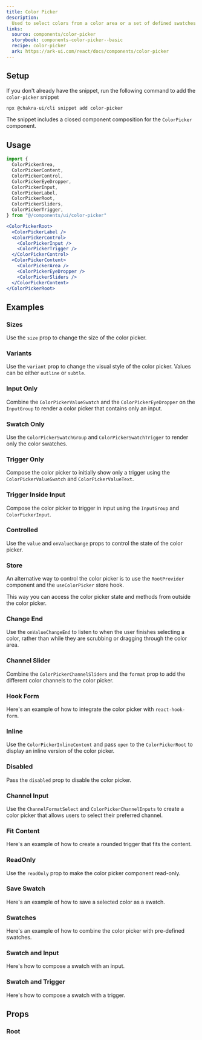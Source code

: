```yaml
---
title: Color Picker
description:
  Used to select colors from a color area or a set of defined swatches
links:
  source: components/color-picker
  storybook: components-color-picker--basic
  recipe: color-picker
  ark: https://ark-ui.com/react/docs/components/color-picker
---
```


<ExampleTabs name="color-picker-basic" />

## Setup

If you don't already have the snippet, run the following command to add the
`color-picker` snippet

```sh
npx @chakra-ui/cli snippet add color-picker
```

The snippet includes a closed component composition for the `ColorPicker`
component.

## Usage

```jsx
import {
  ColorPickerArea,
  ColorPickerContent,
  ColorPickerControl,
  ColorPickerEyeDropper,
  ColorPickerInput,
  ColorPickerLabel,
  ColorPickerRoot,
  ColorPickerSliders,
  ColorPickerTrigger,
} from "@/components/ui/color-picker"
```

```jsx
<ColorPickerRoot>
  <ColorPickerLabel />
  <ColorPickerControl>
    <ColorPickerInput />
    <ColorPickerTrigger />
  </ColorPickerControl>
  <ColorPickerContent>
    <ColorPickerArea />
    <ColorPickerEyeDropper />
    <ColorPickerSliders />
  </ColorPickerContent>
</ColorPickerRoot>
```

## Examples

### Sizes

Use the `size` prop to change the size of the color picker.

<ExampleTabs name="color-picker-with-sizes" />

### Variants

Use the `variant` prop to change the visual style of the color picker. Values
can be either `outline` or `subtle`.

<ExampleTabs name="color-picker-with-variants" />

### Input Only

Combine the `ColorPickerValueSwatch` and the `ColorPickerEyeDropper` on the
`InputGroup` to render a color picker that contains only an input.

<ExampleTabs name="color-picker-input-only" />

### Swatch Only

Use the `ColorPickerSwatchGroup` and `ColorPickerSwatchTrigger` to render only
the color swatches.

<ExampleTabs name="color-picker-swatch-only" />

### Trigger Only

Compose the color picker to initially show only a trigger using the
`ColorPickerValueSwatch` and `ColorPickerValueText`.

<ExampleTabs name="color-picker-trigger-only" />

### Trigger Inside Input

Compose the color picker to trigger in input using the `InputGroup` and
`ColorPickerInput`.

<ExampleTabs name="color-picker-trigger-only" />

### Controlled

Use the `value` and `onValueChange` props to control the state of the color
picker.

<ExampleTabs name="color-picker-controlled" />

### Store

An alternative way to control the color picker is to use the `RootProvider`
component and the `useColorPicker` store hook.

This way you can access the color picker state and methods from outside the
color picker.

<ExampleTabs name="color-picker-with-store" />

### Change End

Use the `onValueChangeEnd` to listen to when the user finishes selecting a
color, rather than while they are scrubbing or dragging through the color area.

<ExampleTabs name="color-picker-change-end" />

### Channel Slider

Combine the `ColorPickerChannelSliders` and the `format` prop to add the
different color channels to the color picker.

<ExampleTabs name="color-picker-channel-slider-only" />

### Hook Form

Here's an example of how to integrate the color picker with `react-hook-form`.

<ExampleTabs name="color-picker-with-hook-form" />

### Inline

Use the `ColorPickerInlineContent` and pass `open` to the `ColorPickerRoot` to
display an inline version of the color picker.

<ExampleTabs name="color-picker-inline" />

### Disabled

Pass the `disabled` prop to disable the color picker.

<ExampleTabs name="color-picker-with-disabled" />

### Channel Input

Use the `ChannelFormatSelect` and `ColorPickerChannelInputs` to create a color
picker that allows users to select their preferred channel.

<ExampleTabs name="color-picker-with-channel-input" />

### Fit Content

Here's an example of how to create a rounded trigger that fits the content.

<ExampleTabs name="color-picker-with-fit-content" />

### ReadOnly

Use the `readOnly` prop to make the color picker component read-only.

### Save Swatch

Here's an example of how to save a selected color as a swatch.

<ExampleTabs name="color-picker-with-save-swatch" />

### Swatches

Here's an example of how to combine the color picker with pre-defined swatches.

<ExampleTabs name="color-picker-with-swatches" />

### Swatch and Input

Here's how to compose a swatch with an input.

<ExampleTabs name="color-picker-with-swatch-and-input" />

### Swatch and Trigger

Here's how to compose a swatch with a trigger.

<ExampleTabs name="color-picker-with-swatch-and-input" />

## Props

### Root

<PropTable component="ColorPicker" part="Root" />

